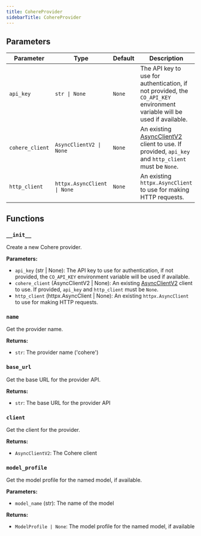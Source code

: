 ```yaml
---
title: CohereProvider
sidebarTitle: CohereProvider
---
```


## Parameters

| Parameter                          | Type                                                  | Default    | Description                                                                                                                                                                                                                      |
| ---------------------------------- | ----------------------------------------------------- | ---------- | -------------------------------------------------------------------------------------------------------------------------------------------------------------------------------------------------------------------------------- |
| `api_key`                          | `str \| None`                                         | `None`     | The API key to use for authentication, if not provided, the `CO_API_KEY` environment variable will be used if available.                                                                                                          |
| `cohere_client`                   | `AsyncClientV2 \| None`                               | `None`     | An existing [AsyncClientV2](https://github.com/cohere-ai/cohere-python) client to use. If provided, `api_key` and `http_client` must be `None`.                                                                                 |
| `http_client`                      | `httpx.AsyncClient \| None`                           | `None`     | An existing `httpx.AsyncClient` to use for making HTTP requests.                                                                                                                                                                 |

## Functions

### `__init__`

Create a new Cohere provider.

**Parameters:**

- `api_key` (str | None): The API key to use for authentication, if not provided, the `CO_API_KEY` environment variable will be used if available.
- `cohere_client` (AsyncClientV2 | None): An existing [AsyncClientV2](https://github.com/cohere-ai/cohere-python) client to use. If provided, `api_key` and `http_client` must be `None`.
- `http_client` (httpx.AsyncClient | None): An existing `httpx.AsyncClient` to use for making HTTP requests.

### `name`

Get the provider name.

**Returns:**

- `str`: The provider name ('cohere')

### `base_url`

Get the base URL for the provider API.

**Returns:**

- `str`: The base URL for the provider API

### `client`

Get the client for the provider.

**Returns:**

- `AsyncClientV2`: The Cohere client

### `model_profile`

Get the model profile for the named model, if available.

**Parameters:**

- `model_name` (str): The name of the model

**Returns:**

- `ModelProfile | None`: The model profile for the named model, if available
